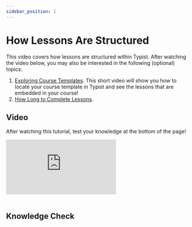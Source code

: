 ```yaml
---
sidebar_position: 1
---
```



# How Lessons Are Structured

This video covers how lessons are structured within Typist. After watching the video below, you may also be interested in the following (optional) topics:

1. [Exploring Course Templates](https://www.loom.com/share/78c0b0bdc4f640538e06779d3f69140f). This short video will show you how to locate your course template in Typist and see the lessons that are embedded in your course!
2. [How Long to Complete Lessons](https://www.loom.com/share/b2bc757d1a8341ad9921e09ba3fb8884).

## Video

After watching this tutorial, test your knowledge at the bottom of the page!

<div style={{ position: "relative", paddingBottom: "56.25%", height: 0 }}>
  <iframe
    src="https://www.loom.com/embed/3616eda470b144fd80710a7910ae94dd?hide_owner=true&hide_title=true"
    frameBorder="0"
    webkitallowfullscreen="true"
    mozallowfullscreen="true"
    allowFullScreen
    style={{
      position: "absolute",
      top: 0,
      left: 0,
      width: "100%",
      height: "100%",
    }}
  ></iframe>
</div>
<br />

## Knowledge Check

<MultipleChoice
  question={lessonStructure1.question}
  answerList={lessonStructure1.answers}
/>
<br />
